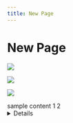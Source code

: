 ```yaml
---
title: New Page
---
```


# New Page

![](/img/logo.svg)

<img src="/img/logo.svg" className="w-[10px]" />

![](https://res.cloudinary.com/dlfu36fiw/image/upload/v1709887648/builds/test/android-chrome-192x192_dlzvxv.png)

<Admonition type="caution" title="Do this thing">
  sample content
</Admonition>

<Tabs>
  <TabItem label="New Tab" value="1">
    1
  </TabItem>

  <TabItem label="New Tab" value="2">
    2
  </TabItem>
</Tabs>

<Details summary="Sample Detail">
  content
</Details>

<TinaTable />
